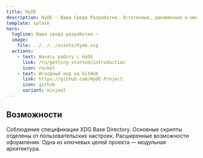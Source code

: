 ```yaml
---
title: HyDE
description: HyDE — Ваша Среда Разработки. Эстетичные, динамичные и минималистичные конфиги для Arch hyprland!
template: splash
hero:
  tagline: Ваша среда разработки ✨
  image:
    file: ../../../assets/hyde.svg
  actions:
    - text: Начать работу с HyDE
      link: /ru/getting-started/introduction
      icon: rocket
    - text: Исходный код на GitHub
      link: https://github.com/HyDE-Project
      icon: github
      variant: minimal
---
```



## Возможности

<CardGrid stagger>
  <Card title="Соответствие XDG" icon="seti:vala">
    Соблюдение спецификации XDG Base Directory.
  </Card>
  <Card title="Простое обновление" icon="add-document">
    Основные скрипты отделены от пользовательских настроек.
  </Card>
  <Card title="Больше тем!" icon="moon">
	Расширенные возможности оформления.
</Card>
  <Card title="Модульность!" icon="puzzle">
	Одна из ключевых целей проекта — модульная архитектура.
</Card>
</CardGrid>